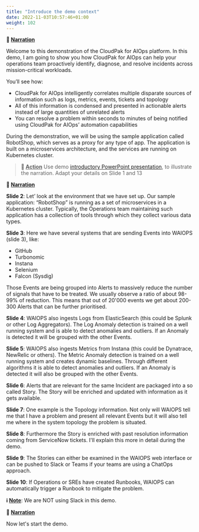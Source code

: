```yaml
---
title: "Introduce the demo context"
date: 2022-11-03T10:57:46+01:00
weight: 102
---
```



**📣 <u>Narration</u>** 

Welcome to this demonstration of the CloudPak for AIOps platform. In this demo, I am going to show you how CloudPak for AIOps can help your operations team proactively identify, diagnose, and resolve incidents across mission-critical workloads.

You’ll see how:

- CloudPak for AIOps intelligently correlates multiple disparate sources of information such as logs, metrics, events, tickets and topology
- All of this information is condensed and presented in actionable alerts instead of large quantities of unrelated alerts
- You can resolve a problem within seconds to minutes of being notified using CloudPak for AIOps’ automation capabilities

During the demonstration, we will be using the sample application called RobotShop, which serves as a proxy for any type of app. The application is built on a microservices architecture, and the services are running on Kubernetes cluster.

>**🚀 <u>Action</u>**
>Use demo [introductory PowerPoint presentation](https://github.com/niklaushirt/ibm-aiops-deployer/blob/main/doc/CP4AIOPS_DEMO_2023_V1.pptx?raw=true), to illustrate the narration. Adapt your details on Slide 1 and 13

**📣 <u>Narration</u>**

**Slide 2**: Let’ look at the environment that we have set up. Our sample application: “RobotShop” is running as a set of microservices in a Kubernetes cluster. Typically, the Operations team maintaining such application has a collection of tools through which they collect various data types. 

**Slide 3**: Here we have several systems that are sending Events into WAIOPS (slide 3), like:

- GitHub
- Turbonomic
- Instana
- Selenium
- Falcon (Sysdig)

Those Events are being grouped into Alerts to massively reduce the number of signals that have to be treated. We usually observe a ratio of about 98-99% of reduction. This means that out of 20'000 events we get about 200-300 Alerts that can be further prioritised.

**Slide 4**: WAIOPS also ingests Logs from ElasticSearch (this could be Splunk or other Log Aggregators). The Log Anomaly detection is trained on a well running system and is able to detect anomalies and outliers. If an Anomaly is detected it will be grouped with the other Events.

**Slide 5**: WAIOPS also ingests Metrics from Instana (this could be Dynatrace, NewRelic or others). The Metric Anomaly detection is trained on a well running system and creates dynamic baselines. Through different algorithms it is able to detect anomalies and outliers. If an Anomaly is detected it will also be grouped with the other Events.

**Slide 6**: Alerts that are relevant for the same Incident are packaged into a so called Story. The Story will be enriched and updated with information as it gets available.

 **Slide 7**: One example is the Topology information. Not only will WAIOPS tell me that I have a problem and present all relevant Events but it will also tell me where in the system topology the problem is situated. 

**Slide 8**: Furthermore the Story is enriched with past resolution information coming from ServiceNow tickets. I'll explain this more in detail during the demo.

**Slide 9**: The Stories can either be examined in the WAIOPS web interface or can be pushed to Slack or Teams if your teams are using a ChatOps approach.

**Slide 10**: If Operations or SREs have created Runbooks, WAIOPS can automatically trigger a Runbook to mitigate the problem.



**ℹ️ <u>Note</u>**: We are NOT using Slack in this demo.



**📣 <u>Narration</u>**

Now let's start the demo.